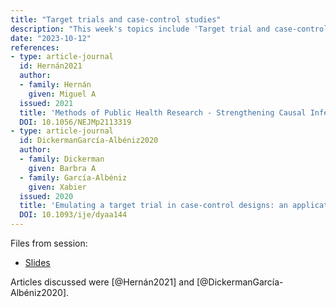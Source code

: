 ```yaml
---
title: "Target trials and case-control studies"
description: "This week's topics include 'Target trial and case-control studies as a Target trial'. The meeting was unfortunately canceled, where the following was supposed to be discussed: Strengthening Causal Inference from Observational Data - Can we meaningfully emulate a target trial using case-control data to reduce discrepancies between observational and randomized trial evidence. The meeting was unfortunately canceled"
date: "2023-10-12"
references:
- type: article-journal
  id: Hernán2021
  author:
  - family: Hernán
    given: Miguel A 
  issued: 2021
  title: 'Methods of Public Health Research - Strengthening Causal Inference from Observational Data'
  DOI: 10.1056/NEJMp2113319
- type: article-journal
  id: DickermanGarcía-Albéniz2020
  author:
  - family: Dickerman
    given: Barbra A
  - family: García-Albéniz
    given: Xabier
  issued: 2020
  title: 'Emulating a target trial in case-control designs: an application to statins and colorectal cancer'
  DOI: 10.1093/ije/dyaa144
---
```


Files from session:

- [Slides](slides.pdf)

Articles discussed were [@Hernán2021] and [@DickermanGarcía-Albéniz2020].
